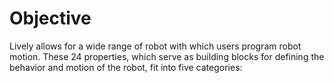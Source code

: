 # Objective

Lively allows for a wide range of robot with which users program robot motion. These 24 properties, which serve as building blocks for defining the behavior and motion of the robot, fit into five categories:





